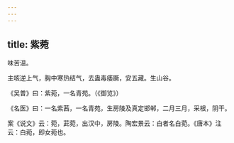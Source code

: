 ```yaml
---
---
---
```

title: 紫菀
---



味苦温。

主咳逆上气，胸中寒热结气，去蛊毒痿蹶，安五藏。生山谷。

《吴普》曰：紫菀，一名青苑。（《御览》）

《名医》曰：一名紫茜，一名青苑，生房陵及真定邯郸，二月三月，采根，阴干。

案《说文》云：菀，茈菀，出汉中，房陵。陶宏景云：白者名白菀。《唐本》注云：白菀，即女菀也。